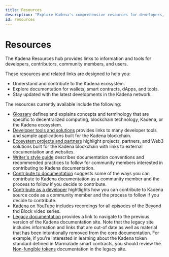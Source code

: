 ```yaml
---
title: Resources
description: "Explore Kadena's comprehensive resources for developers, contributors, and users. Find documentation, guides, and tools to enhance your Kadena experience."
id: resources
---
```


# Resources

The Kadena Resources hub provides links to information and tools for developers, contributors, community members, and users.

These resources and related links are designed to help you:
- Understand and contribute to the Kadena ecosystem.
- Explore documentation for wallets, smart contracts, dApps, and tools.
- Stay updated with the latest developments in the Kadena network.

The resources currently available include the following:

- [Glossary](/resources/glossary) defines and explains concepts and terminology that are specific to decentralized computing, blockchain technology, Kadena, or the Kadena ecosystem.
- [Developer tools and solutions](resources/solutions) provides links to many developer tools and sample applications built for the Kadena blockchain.
- [Ecosystem projects and partners](/resources/ecosystem) highlight projects, partners, and Web3 solutions built for the Kadena blockchain with links to external documentation and websites.
- [Writer's style guide](resources/writing-guide) describes documentation conventions and recommended practices to follow for community members interested in contributing to Kadena documentation.
- [Contribute to documentation](/resources/contribute-doc) suggests some of the ways you can contribute to Kadena documentation as a community member and the process to follow if you decide to contribute.
- [Contribute as a developer](/resources/contribute-dev) hightlights how you can contribute to Kadena source code as a community member and the process to follow if you decide to contribute.
- [Kadena on YouTube](https://www.youtube.com/kadenablockchain) includes recordings for all episodes of the Beyond thd Block video series.
- [Legacy documentation](/resources/legacy) provides a link to navigate to the previous version of the Kadena documentation site. 
   Note that the legacy site includes information and links that are out-of date as well as material that has been intentionally removed from the core documentation.
   For example, if you're interested in learning about the Kadena token standard defined in Marmalade smart contracts, you should review the [Non-fungible tokens](https://alpha-docs-fp4romh7i-kadena-js.vercel.app/build/nft-marmalade) documentation in the legacy site.

<!-- 
## Changelogs
To see details about what's changed in any given release, view the corresponding changelog.
## Popular articles
-->
